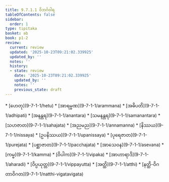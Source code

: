 ```yaml
---
title: 9.7.1.1 ဝိဘင်္ဂဝါရ
tableOfContents: false
sidebar:
  order: 1
type: tipitaka
basket: ab
book: p1-2
review:
  current: review
  updated: '2025-10-23T09:21:02.339925'
  updated_by: ''
  notes: ''
  history:
  - state: review
    date: '2025-10-23T09:21:02.339925'
    updated_by: ''
    notes: ''
    previous_state: draft
---
```



<ReviewStatus review={frontmatter.review} showDetails={true} />

<HypothesisAnnotation frontmatter={frontmatter} />

<DynamicBreadcrumb />



<TableOfContents book="p1-2" section="9.7.1.1">
* [ဟေတု](9-7-1-1/hetu)
* [အာရမ္မဏ](9-7-1-1/arammana)
* [အဓိပတိ](9-7-1-1/adhipati)
* [အနန္တရ](9-7-1-1/anantara)
* [သမနန္တရ](9-7-1-1/samanantara)
* [သဟဇာတ](9-7-1-1/sahajata)
* [အညမည](9-7-1-1/annamanna)
* [နိဿယ](9-7-1-1/nissaya)
* [ဥပနိဿယ](9-7-1-1/upanissaya)
* [ပုရေဇာတ](9-7-1-1/purejata)
* [ပစ္ဆာဇာတ](9-7-1-1/pacchajata)
* [အာသေဝန](9-7-1-1/asevana)
* [ကမ္မ](9-7-1-1/kamma)
* [ဝိပါက](9-7-1-1/vipaka)
* [အာဟာရာဒိ](9-7-1-1/aharadi)
* [ဝိပ္ပယုတ္တ](9-7-1-1/vippayutta)
* [အတ္ထိ](9-7-1-1/atthi)
* [နတ္ထိ-ဝိဂတာဝိဂတ](9-7-1-1/natthi-vigatavigata)
</TableOfContents>